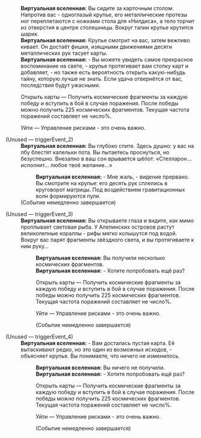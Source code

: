 {{Диалог Начало}}
:'''Виртуальная вселенная:''' Вы сидите за карточным столом. Напротив вас - одноглазый крупье, его металлические протезы ног переплетаются с ножками стола для «Нилдиса», а тело торчит из отверстия в центре столешницы. Вокруг талии крупье крутится шарик.
:'''Виртуальная вселенная:''' Крупье смотрит на вас, затем вежливо кивает. Он достаёт фишки, изящными движениями десяти металлических рук тасует карты.
:'''Виртуальная вселенная:''' - Вы можете увидеть самое прекрасное воспоминание на свете, - крупье протягивает вам стопку карт и добавляет, - но также есть вероятность открыть какую-нибудь тайну, которую лучше не знать. Если удача отвернётся от вас, последствия будут ужасными.
:{{Диалог|Звезда}} Открыть карты &mdash; Получить космические фрагменты за каждую победу и вступить в бой в случае поражения. После победы можно получить 225 космических фрагментов. Текущая частота поражений составляет не&nbsp;число%.
:{{Диалог|Звезда}} Уйти &mdash; Управление рисками - это очень важно.

;(Unused &mdash; triggerEvent_2)
:'''Виртуальная вселенная:''' Вы глубоко спите. Здесь душно: у вас на лбу блестят капельки пота. Вы пытаетесь проснуться, но безуспешно. Внезапно в ваш сон врывается шёпот: «Стелларон... исполнит... любое твоё желание...»
::'''Виртуальная вселенная:''' - Мне жаль, - видение прервано. Вы смотрите на крупье: его десять рук сплелись в круговорот матрицы. Под воздействием гравитационных волн формируются пули.
:;(Событие немедленно завершается)

;(Unused &mdash; triggerEvent_3)
:'''Виртуальная вселенная:''' Вы открываете глаза и видите, как мимо проплывает световая рыба. У Алепинских островов растут великолепные кораллы - рифы мягко колышутся под водой. Вокруг вас парят фрагменты звёздного света, и вы протягиваете к ним руку...
::'''Виртуальная вселенная:''' Вы получили несколько космических фрагментов.
::'''Виртуальная вселенная:''' - Хотите попробовать ещё раз?
::{{Диалог|Звезда}} Открыть карты &mdash; Получить космические фрагменты за каждую победу и вступить в бой в случае поражения. После победы можно получить 225 космических фрагментов. Текущая частота поражений составляет не&nbsp;число%.
::{{Диалог|Звезда}} Уйти &mdash; Управление рисками - это очень важно.
::;(Событие немедленно завершается)

;(Unused &mdash; triggerEvent_4)
:'''Виртуальная вселенная:''' - Вам досталась пустая карта. Её вытаскивают редко, но это один из возможных исходов, - объясняет крупье. Вы понимаете, что ничего не изменилось.
::'''Виртуальная вселенная:''' Вы ничего не получили.
::'''Виртуальная вселенная:''' - Хотите попробовать ещё раз?
::{{Диалог|Звезда}} Открыть карты &mdash; Получить космические фрагменты за каждую победу и вступить в бой в случае поражения. После победы можно получить 225 космических фрагментов. Текущая частота поражений составляет не&nbsp;число%.
::{{Диалог|Звезда}} Уйти &mdash; Управление рисками - это очень важно.
::;(Событие немедленно завершается)
{{Диалог Конец}}